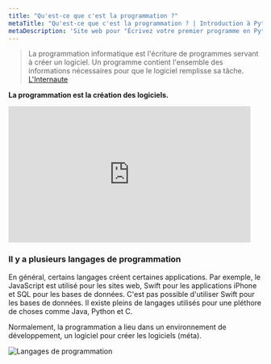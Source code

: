```yaml
---
title: "Qu'est-ce que c'est la programmation ?"
metaTitle: "Qu'est-ce que c'est la programmation ? | Introduction à Python"
metaDescription: 'Site web pour "Écrivez votre premier programme en Python" #SolidairePasSolitaire'
---
```



> La programmation informatique est l'écriture de programmes servant à créer un logiciel. Un programme contient l'ensemble des informations nécessaires pour que le logiciel remplisse sa tâche.
> [L'Internaute](https://www.linternaute.fr/dictionnaire/fr/definition/programmation-informatique/)

**La programmation est la création des logiciels.**

<iframe src="https://giphy.com/embed/13HgwGsXF0aiGY" width="480" height="270" frameBorder="0" class="giphy-embed" allowFullScreen></iframe><p></p>

### Il y a plusieurs langages de programmation

En général, certains langages créent certaines applications. Par exemple, le JavaScript est utilisé pour les sites web, Swift pour les applications iPhone et SQL pour les bases de données. C'est pas possible d'utiliser Swift pour les bases de données. Il existe pleins de langages utilisés pour une pléthore de choses comme Java, Python et C.

Normalement, la programmation a lieu dans un environnement de développement, un logiciel pour créer les logiciels (méta).

![Langages de programmation](./laprog.jpg)